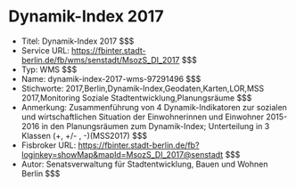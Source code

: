 # Dynamik-Index 2017
- Titel: Dynamik-Index 2017 $$$
- Service URL: https://fbinter.stadt-berlin.de/fb/wms/senstadt/MsozS_DI_2017 $$$
- Typ: WMS $$$
- Name: dynamik-index-2017-wms-97291496 $$$
- Stichworte: 2017,Berlin,Dynamik-Index,Geodaten,Karten,LOR,MSS 2017,Monitoring Soziale Stadtentwicklung,Planungsräume $$$
- Anmerkung: Zusammenführung von 4 Dynamik-Indikatoren zur sozialen und wirtschaftlichen Situation der Einwohnerinnen und Einwohner 2015-2016 in den Planungsräumen zum Dynamik-Index; Unterteilung in 3 Klassen (+, +/- , -)(MSS2017) $$$
- Fisbroker URL: https://fbinter.stadt-berlin.de/fb?loginkey=showMap&mapId=MsozS_DI_2017@senstadt $$$
- Autor: Senatsverwaltung für Stadtentwicklung, Bauen und Wohnen Berlin $$$
